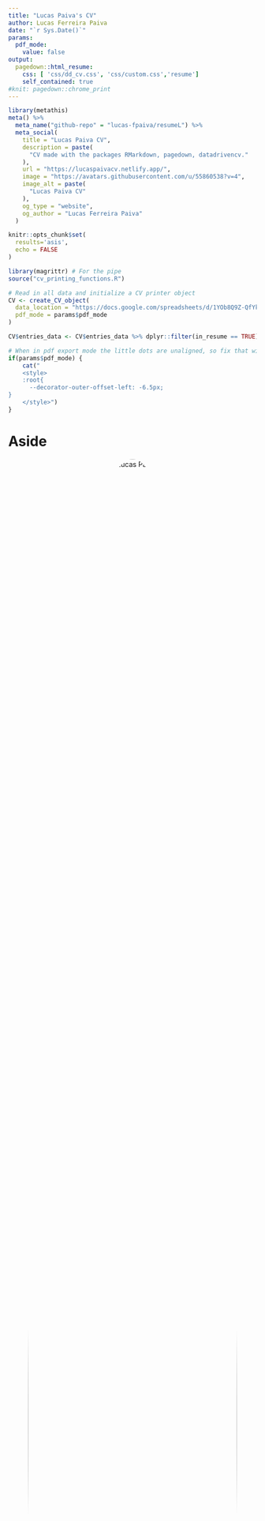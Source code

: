 ```yaml
---
title: "Lucas Paiva's CV"
author: Lucas Ferreira Paiva
date: "`r Sys.Date()`"
params:
  pdf_mode:
    value: false
output:
  pagedown::html_resume:
    css: [ 'css/dd_cv.css', 'css/custom.css','resume']
    self_contained: true
#knit: pagedown::chrome_print      
---
```


```r
library(metathis)
meta() %>%
  meta_name("github-repo" = "lucas-fpaiva/resumeL") %>% 
  meta_social(
    title = "Lucas Paiva CV",
    description = paste(
      "CV made with the packages RMarkdown, pagedown, datadrivencv."
    ),
    url = "https://lucaspaivacv.netlify.app/",
    image = "https://avatars.githubusercontent.com/u/55860538?v=4",
    image_alt = paste(
      "Lucas Paiva CV"
    ),
    og_type = "website",
    og_author = "Lucas Ferreira Paiva"
  )
```

<!-- inicio academic icons -->
<link rel="stylesheet" href="https://cdn.jsdelivr.net/gh/jpswalsh/academicons@1/css/academicons.min.css">
<!-- final academic icons -->

 
<!-- inicio font awesome -->
<script src="https://kit.fontawesome.com/c7b15a5f1b.js" crossorigin="anonymous"></script>
<!-- final font awesome -->


```r
knitr::opts_chunk$set(
  results='asis',
  echo = FALSE
)

library(magrittr) # For the pipe
source("cv_printing_functions.R")

# Read in all data and initialize a CV printer object
CV <- create_CV_object(
  data_location = "https://docs.google.com/spreadsheets/d/1YOb8Q9Z-QfYkGOR1XmYofMQuBKy-TwMRW0_vbNHT_-Q/edit?usp=sharing",
  pdf_mode = params$pdf_mode
)

CV$entries_data <- CV$entries_data %>% dplyr::filter(in_resume == TRUE)

```


```r
# When in pdf export mode the little dots are unaligned, so fix that with some conditional CSS.
if(params$pdf_mode) {
    cat("
    <style>
    :root{
      --decorator-outer-offset-left: -6.5px;
}
    </style>")
}
```


Aside
===========================================================================
<center>
![Lucas Paiva](https://avatars.githubusercontent.com/u/55860538?v=4){width=100% style='border-radius: 50%;'}
</center>

### Contact

<center>
<a href='https://github.com/lucas-fpaiva' target='_blank'><i class="fa fa-github"></i></a> 
<a href='mailto:paiva.1996.lucas@gmail.com'><i class="fa fa-envelope"></i></a> <a href='https://orcid.org/0000-0003-4924-4666' target='_blank'><i class="fab fa-orcid"></i></a> 
<a href='http://lattes.cnpq.br/2288304608800735' target='_blank'><i class="ai ai-lattes"></i></a>
</center><br>

### Technical Skills

<boxText>Quantitative Data Analysis</boxText>

<boxText>Machine Learning</boxText> <boxText>Programming</boxText>

<boxText>Statistics</boxText> <boxText>Data Visualization</boxText>



### Code Skills

<boxText><i class="fab fa-python"></i>Python</boxText> <boxText><i class="fas fa-mountain"></i>Matlab</boxText> <boxText><i class="fas fa-feather"></i>LaTeX</boxText>

<boxText><i class="fas fa-code-branch"></i>Git</boxText> <boxText><i class="fab fa-github"></i>GitHub</boxText> <boxText><i class="fab fa-markdown"></i>Markdown</boxText>


### Soft Skills

<boxText>Teamwork</boxText> <boxText>Responsibility</boxText>

<boxText>Critical Thinking</boxText> 
<boxText>Collaboration</boxText>

<boxText>Research</boxText> <boxText>Time-Management</boxText>

### Languages

<boxText>Portuguese</boxText> <boxText>English</boxText> <boxText>Spanish</boxText>

### Hobbies and Interests

<boxText><i class="fas fa-volleyball"></i>Volleyball</boxText> <boxText><i class="fas fa-leaf"></i>Gardening</boxText>

<boxText><i class="fas fa-music"></i>Dancing</boxText> <boxText><i class="fas fa-handshake-angle"></i>Volunteering</boxText>

<boxText><i class="fas fa-screwdriver-wrench"></i>Repairing Things</boxText>

<br>

```r
# When in export mode the little dots are unaligned, so fix that. 
if(params$pdf_mode){
  cat("View this CV online on [https://lucaspaivacv.netlify.app/](https://lucaspaivacv.netlify.app/)")
} else{ cat("[<i class='fas fa-download'></i> Download a PDF of this CV](https://github.com/lucas-fpaiva/resumeL/raw/master/index.pdf)")}
```

Main
==========================================================================

Lucas Ferreira Paiva {#title}
--------------------------------------------------------------------------


```r
cat('Motivated data scientist with 3+ years of experience. Passionate about building models that fix problems. I believe that a diversified training goes beyond technical knowledge, providing a more humanistic and integral vision.')
```

Education {data-icon=graduation-cap data-concise=true}
--------------------------------------------------------------------------

```r
CV %<>% print_section('education')
```


Selected Projects {data-icon=laptop}
--------------------------------------------------------------------------

```r
CV %<>% print_section('projects')
```



\pagebreak

::: aside

Disclaimer {#disclaimer}
--------------------------------------------------------------------------
Made w/ [**pagedown**](https://github.com/rstudio/pagedown) and [**datadrivencv**](http://nickstrayer.me/datadrivencv/index.html). 

Source code: [github.com/lucas-fpaiva/resumeL](https://github.com/lucas-fpaiva/resumeL).

Last updated on `r Sys.Date()`.

:::


Teaching Experience {data-icon=chalkboard-teacher}
--------------------------------------------------------------------------

```r
CV %<>% print_section('teaching_experience')
```



Selected Oral Communications {data-icon=microphone}
---------------------------------------------------------------------------

```r
CV %<>% print_section('oral_communications')
```


Scientific Publications {data-icon=book}
---------------------------------------------------------------------------

```r
CV %<>% print_section('academic_articles')
```




